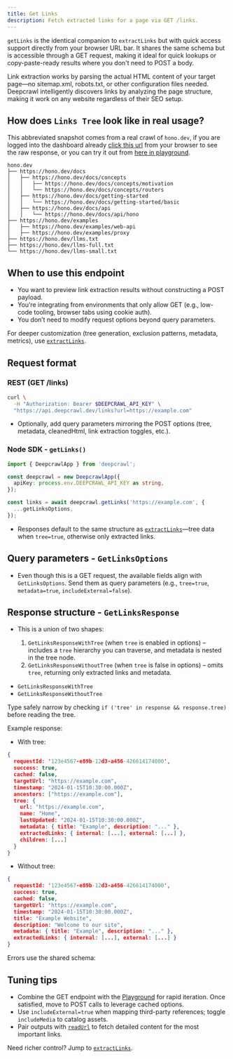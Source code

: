 ```yaml
---
title: Get Links
description: Fetch extracted links for a page via GET /links.
---
```


`getLinks` is the identical companion to `extractLinks` but with quick access support directly from your browser URL bar. It shares the same schema but is accessible through a GET request, making it ideal for quick lookups or copy-paste-ready results where you don't need to POST a body.

<Callout type="success" title="No prerequisites required">
Link extraction works by parsing the actual HTML content of your target page—no sitemap.xml, robots.txt, or other configuration files needed. Deepcrawl intelligently discovers links by analyzing the page structure, making it work on any website regardless of their SEO setup.
</Callout>

## How does `Links Tree` look like in real usage?

This abbreviated snapshot comes from a real crawl of `hono.dev`, if you are logged into the dashboard already [click this url](https://api.deepcrawl.dev/links?url=hono.dev) from your browser to see the raw response, or you can try it out from [here in playground](http://deepcrawl.dev/app?op=extractLinks&url=hono.dev).

```files
hono.dev
├── https://hono.dev/docs
│   ├── https://hono.dev/docs/concepts 
│   │   ├── https://hono.dev/docs/concepts/motivation
│   │   └── https://hono.dev/docs/concepts/routers
│   ├── https://hono.dev/docs/getting-started 
│   │   └── https://hono.dev/docs/getting-started/basic
│   ├── https://hono.dev/docs/api 
│   │   └── https://hono.dev/docs/api/hono
├── https://hono.dev/examples
│   ├── https://hono.dev/examples/web-api                
│   ├── https://hono.dev/examples/proxy    
├── https://hono.dev/llms.txt
├── https://hono.dev/llms-full.txt         
└── https://hono.dev/llms-small.txt             
```

## When to use this endpoint
- You want to preview link extraction results without constructing a POST payload.
- You’re integrating from environments that only allow GET (e.g., low-code tooling, browser tabs using cookie auth).
- You don’t need to modify request options beyond query parameters.

For deeper customization (tree generation, exclusion patterns, metadata, metrics), use [`extractLinks`](/docs/features/links/extractLinks).

## Request format

### REST (GET /links)
```bash
curl \
  -H "Authorization: Bearer $DEEPCRAWL_API_KEY" \
  "https://api.deepcrawl.dev/links?url=https://example.com"
```
  - Optionally, add query parameters mirroring the POST options (tree, metadata, cleanedHtml, link extraction toggles, etc.).

### Node SDK - `getLinks()`
```ts
import { DeepcrawlApp } from 'deepcrawl';

const deepcrawl = new DeepcrawlApp({
  apiKey: process.env.DEEPCRAWL_API_KEY as string,
});

const links = await deepcrawl.getLinks('https://example.com', {
  ...getLinksOptions,
});
```

- Responses default to the same structure as [`extractLinks`](/docs/features/links/extractLinks)—tree data when `tree=true`, otherwise only extracted links.

## Query parameters - `GetLinksOptions`

- Even though this is a GET request, the available fields align with `GetLinksOptions`. Send them as query parameters (e.g., `tree=true`, `metadata=true`, `includeExternal=false`).

<AutoTypeTable
  path="../../packages/contracts/src/links.ts"
  name="GetLinksOptions"
/>


## Response structure - `GetLinksResponse`

- This is a union of two shapes:
 
  1. `GetLinksResponseWithTree` (when `tree` is enabled in options) – includes a `tree` hierarchy you can traverse, and metadata is nested in the tree node.
  2. `GetLinksResponseWithoutTree` (when `tree` is false in options) – omits `tree`, returning only extracted links and metadata.

<Callout type="info" title="GetLinksResponse">

- `GetLinksResponseWithTree`
  <AutoTypeTable
    path="../../packages/contracts/src/links.ts"
    name="GetLinksResponseWithTree"
  />
- `GetLinksResponseWithoutTree`
  <AutoTypeTable
    path="../../packages/contracts/src/links.ts"
    name="GetLinksResponseWithoutTree"
  />

Type safely narrow by checking `if ('tree' in response && response.tree)` before reading the tree.
</Callout>

Example response:

- With tree:

```json
{
  requestId: '123e4567-e89b-12d3-a456-426614174000',
  success: true,
  cached: false,
  targetUrl: "https://example.com",
  timestamp: "2024-01-15T10:30:00.000Z",
  ancestors: ["https://example.com"],
  tree: {
    url: "https://example.com",
    name: "Home",
    lastUpdated: "2024-01-15T10:30:00.000Z",
    metadata: { title: "Example", description: "..." },
    extractedLinks: { internal: [...], external: [...] },
    children: [...]
  }
}
```

- Without tree:

```json
{
  requestId: '123e4567-e89b-12d3-a456-426614174000',
  success: true,
  cached: false,
  targetUrl: "https://example.com",
  timestamp: "2024-01-15T10:30:00.000Z",
  title: "Example Website",
  description: "Welcome to our site",
  metadata: { title: "Example", description: "..." },
  extractedLinks: { internal: [...], external: [...] }
}
```

Errors use the shared schema:

<AutoTypeTable
  path="../../packages/types/src/routers/links/types.ts"
  name="LinksErrorResponse"
/>

## Tuning tips
- Combine the GET endpoint with the [Playground](/docs/usage/playground) for rapid iteration. Once satisfied, move to POST calls to leverage cached options.
- Use `includeExternal=true` when mapping third-party references; toggle `includeMedia` to catalog assets.
- Pair outputs with [`readUrl`](/docs/features/read/readUrl) to fetch detailed content for the most important links.

Need richer control? Jump to [`extractLinks`](/docs/features/links/extractLinks).
